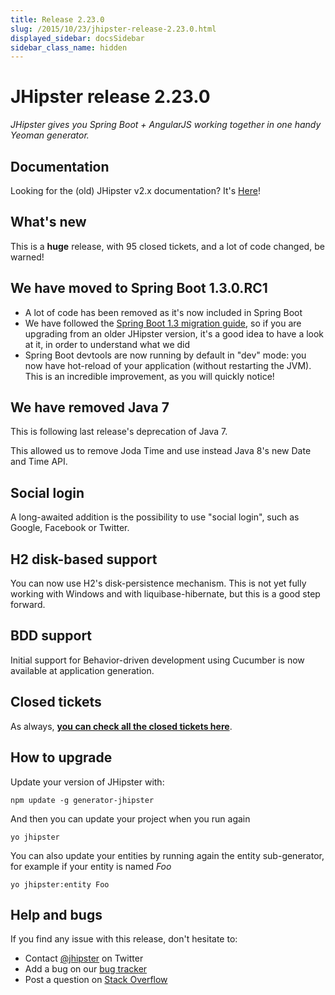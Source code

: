 ```yaml
---
title: Release 2.23.0
slug: /2015/10/23/jhipster-release-2.23.0.html
displayed_sidebar: docsSidebar
sidebar_class_name: hidden
---
```


JHipster release 2.23.0
==================

*JHipster gives you Spring Boot + AngularJS working together in one handy Yeoman generator.*

Documentation
----------

Looking for the (old) JHipster v2.x documentation? It's [Here](/documentation-archive/)!

What's new
----------

This is a **huge** release, with 95 closed tickets, and a lot of code changed, be warned!

## We have moved to Spring Boot 1.3.0.RC1

- A lot of code has been removed as it's now included in Spring Boot
- We have followed the [Spring Boot 1.3 migration guide](https://github.com/spring-projects/spring-boot/wiki/Spring-Boot-1.3.0-RC1-Release-Notes), so if you are upgrading from an older JHipster version, it's a good idea to have a look at it, in order to understand what we did
- Spring Boot devtools are now running by default in "dev" mode: you now have hot-reload of your application (without restarting the JVM). This is an incredible improvement, as you will quickly notice!

## We have removed Java 7

This is following last release's deprecation of Java 7.

This allowed us to remove Joda Time and use instead Java 8's new Date and Time API.

## Social login

A long-awaited addition is the possibility to use "social login", such as Google, Facebook or Twitter.

## H2 disk-based support

You can now use H2's disk-persistence mechanism. This is not yet fully working with Windows and with liquibase-hibernate, but this is a good step forward.

## BDD support

Initial support for Behavior-driven development using Cucumber is now available at application generation.

Closed tickets
------------

As always, __[you can check all the closed tickets here](https://github.com/jhipster/generator-jhipster/issues?q=milestone%3A2.23.0+is%3Aclosed)__.

How to upgrade
------------

Update your version of JHipster with:

```
npm update -g generator-jhipster
```

And then you can update your project when you run again

```
yo jhipster
```

You can also update your entities by running again the entity sub-generator, for example if your entity is named _Foo_

```
yo jhipster:entity Foo
```

Help and bugs
--------------

If you find any issue with this release, don't hesitate to:

- Contact [@jhipster](https://twitter.com/jhipster) on Twitter
- Add a bug on our [bug tracker](https://github.com/jhipster/generator-jhipster/issues?state=open)
- Post a question on [Stack Overflow](http://stackoverflow.com/tags/jhipster/info)
